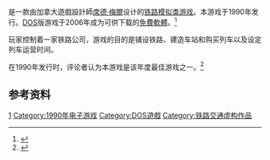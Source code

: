 {{Expand|time=2016-01-07T01:25:45+00:00}}
{{About|1990年发行的电子游戏|所属系列的介绍|鐵路大亨系列}}
{{NoteTA
| G1=Games
}}
{{vgname|铁路大亨|en=Railroad Tycoon}}是一款由加拿大遊戲設計師[[席德·梅爾|席德·梅爾]]设计的[[铁路模拟类游戏|铁路模拟类游戏]]。本游戏于1990年发行。[[DOS|DOS]]版游戏于2006年成为可供下载的[[免費軟體|免費軟體]]。<ref name="gamefaqs">{{cite web| url = http://www.gamefaqs.com/pc/564633-railroad-tycoon/data| title = Release information| publisher = [[GameFAQs|GameFAQs]]| date = | accessdate = 2015-12-27| archive-date = 2016-01-07| archive-url = https://web.archive.org/web/20160107124035/http://www.gamefaqs.com/pc/564633-railroad-tycoon/data| dead-url = no}}</ref>

玩家控制着一家铁路公司，游戏的目的是铺设铁路、建造车站和购买列车以及设定列车运营时间。

在1990年发行时，评论者认为本游戏是该年度最佳游戏之一。<ref>{{cite journal | title=Holiday alert: the year's best games; Accolade's Cycles, Broderbund's Galleons of Glory, Taito's Qix, MicroProse's Sword of the Samurai, Origin Systems' Ultima VI and more; Leisure Forum; product announcement | journal=PC Sources | first=Russ | last=Lockwood | volume=1 | issue=12 | pages=58 |date=December 1990}}</ref>

== 参考资料 ==
{{Reflist}}

{{鐵路大亨系列}}

{{DEFAULTSORT:Railroad Tycoon}}
[[Category:鐵路大亨系列|1]]
[[Category:1990年电子游戏|Category:1990年电子游戏]]
[[Category:DOS遊戲|Category:DOS遊戲]]
[[Category:铁路交通虚构作品|Category:铁路交通虚构作品]]

{{vehicle-simulation-videogame-stub}}